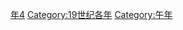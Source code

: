 {{Catnav|頁面分類|历史|歷史時代|年|19世纪各年}}
{{Commons category|1834}}

[[Category:1830年代|年4]]
[[Category:19世纪各年|Category:19世纪各年]]
[[Category:午年|Category:午年]]